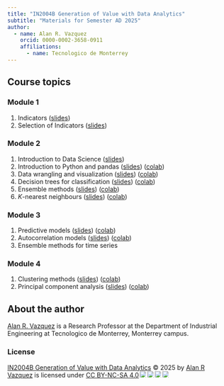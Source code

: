 ```yaml
---
title: "IN2004B Generation of Value with Data Analytics"
subtitle: "Materials for Semester AD 2025"
author: 
  - name: Alan R. Vazquez
    orcid: 0000-0002-3658-0911
    affiliations:
      - name: Tecnologico de Monterrey
---
```


## Course topics

### Module 1

1.  Indicators ([slides](/Module1/Indicators.slides.html))
2.  Selection of Indicators ([slides](/Module1/BSC.slides.html))

### Module 2

1.  Introduction to Data Science ([slides](/Module2/IntrotoDataScience.slides.html))
2.  Introduction to Python and pandas ([slides](/Tools/Tools1.slides.html)) ([colab](https://drive.google.com/file/d/1AKBXUR7HE9c-WPPFVfydVbI3yh2Q3IQU/view?usp=sharing))
3.  Data wrangling and visualization ([slides](/Tools/Tools2.slides.html)) ([colab](https://drive.google.com/file/d/1yXcf17sTwzz5HDOFMWDS467WIQhNJqTW/view?usp=sharing))
4.  Decision trees for classification ([slides](/Module2/Classification.slides.html)) ([colab](https://drive.google.com/file/d/1iqtGTsLj0qL_zWwdkyrMsKltqOjvM496/view?usp=sharing))
5.  Ensemble methods ([slides](/Module2/EnsembleMethods.slides.html)) ([colab](https://drive.google.com/file/d/1HAn1pZL2oSJtISVfp2nrvNI8wYzwtAV9/view?usp=sharing))
6.  *K*-nearest neighbours ([slides](/Module2/KNearestNeighbours.slides.html)) ([colab](https://drive.google.com/file/d/1ItiD4OZrk46WSBHhh_d0va7F-5lY6f25/view?usp=sharing))

### Module 3

1.  Predictive models ([slides](/Module3/PredictiveModels.slides.html)) ([colab](https://drive.google.com/file/d/12x5bgN_Tt5DAO38DGbeqhPM36gEETCqb/view?usp=sharing))
2.  Autocorrelation models ([slides](/Module3/Autocorrelation.slides.html)) ([colab](https://drive.google.com/file/d/1G2EzXu1iOV5UpP_qzU1nUknGJ5FPY0lg/view?usp=sharing))
3.  Ensemble methods for time series

### Module 4

1.  Clustering methods ([slides](/Module4/Clustering.slides.html)) ([colab](https://colab.research.google.com/drive/1sL5LeIXI9YqYmebxWpF3sqPA92IxftYX?usp=sharing))
2.  Principal component analysis ([slides](/Module4/PCA.slides.html)) ([colab](https://colab.research.google.com/drive/1apdp8jOr7DQFIML_QQr1xofdy8-tyCK1?usp=sharing))

## About the author

[Alan R. Vazquez](https://alanrvazquez.netlify.app/) is a Research Professor at the Department of Industrial Engineering at Tecnologico de Monterrey, Monterrey campus.

### License

<a href="https://alanrvazquez.github.io/TEC-IN2004B/">IN2004B Generation of Value with Data Analytics</a> © 2025 by <a href="https://alanrvazquez.netlify.app/">Alan R Vazquez</a> is licensed under <a href="https://creativecommons.org/licenses/by-nc-sa/4.0/">CC BY-NC-SA 4.0</a><img src="https://mirrors.creativecommons.org/presskit/icons/cc.svg" style="max-width: 1em;max-height:1em;margin-left: .2em;"/><img src="https://mirrors.creativecommons.org/presskit/icons/by.svg" style="max-width: 1em;max-height:1em;margin-left: .2em;"/><img src="https://mirrors.creativecommons.org/presskit/icons/nc.svg" style="max-width: 1em;max-height:1em;margin-left: .2em;"/><img src="https://mirrors.creativecommons.org/presskit/icons/sa.svg" style="max-width: 1em;max-height:1em;margin-left: .2em;"/>
